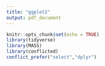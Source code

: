 ```yaml
---
title: "ggplot2"
output: pdf_document
---
```


```r
knitr::opts_chunk$set(echo = TRUE)
library(tidyverse)
library(MASS)
library(conflicted)
conflict_prefer("select","dplyr")
```


